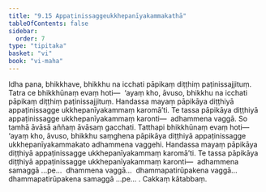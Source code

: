 ```yaml
---
title: "9.15 Appaṭinissaggeukkhepanīyakammakathā"
tableOfContents: false
sidebar:
  order: 7
type: "tipitaka"
basket: "vi"
book: "vi-maha"
---
```



<DynamicBreadcrumb />

<Division number="417" book="vi-maha">

<Paragraph number="1856" book="vi-maha">
Idha pana, bhikkhave, bhikkhu na icchati pāpikaṃ diṭṭhiṃ paṭinissajjituṃ. Tatra ce bhikkhūnaṃ evaṃ hoti—  ‘ayaṃ kho, āvuso, bhikkhu na icchati pāpikaṃ diṭṭhiṃ paṭinissajjituṃ. Handassa mayaṃ pāpikāya diṭṭhiyā appaṭinissagge ukkhepanīyakammaṃ karomā’ti. Te tassa pāpikāya diṭṭhiyā appaṭinissagge ukkhepanīyakammaṃ karonti—  adhammena vaggā. So tamhā āvāsā aññaṃ āvāsaṃ gacchati. Tatthapi bhikkhūnaṃ evaṃ hoti—  ‘ayaṃ kho, āvuso, bhikkhu saṃghena pāpikāya diṭṭhiyā appaṭinissagge ukkhepanīyakammakato adhammena vaggehi. Handassa mayaṃ pāpikāya diṭṭhiyā appaṭinissagge ukkhepanīyakammaṃ karomā’ti. Te tassa pāpikāya diṭṭhiyā appaṭinissagge ukkhepanīyakammaṃ karonti—  adhammena samaggā …pe…  dhammena vaggā…  dhammapatirūpakena vaggā…  dhammapatirūpakena samaggā …pe… .

</Paragraph>
</Division>

<Paragraph number="1857" type="center" book="vi-maha">
Cakkaṃ kātabbaṃ.
</Paragraph>